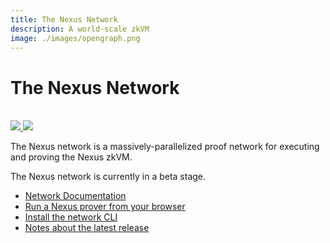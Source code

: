 ```yaml
---
title: The Nexus Network
description: A world-scale zkVM
image: ./images/opengraph.png
---
```




# The Nexus Network

<br />

<div style={{display: "flex"}}>
    <a href="https://twitter.com/NexusLabsHQ" style={{marginRight: 3}}>
        <img src="https://img.shields.io/badge/Twitter-black?logo=x&logoColor=white"/>
    </a>
    <a href="https://nexus.xyz/network" style={{marginRight: 3}}>
        <img src="https://img.shields.io/static/v1?label=Stage&message=Beta&color=2BB4AB"/>
    </a>
</div>

The Nexus network is a massively-parallelized proof network for executing and proving the Nexus zkVM.

<Callout type="info" emoji="ℹ️">
  The Nexus network is currently in a beta stage.
</Callout>

* [Network Documentation](https://nexus.xyz/network#network-faqs)
* [Run a Nexus prover from your browser](https://beta.nexus.xyz/)
* [Install the network CLI](https://github.com/nexus-xyz/network-api/blob/main/clients/cli/README.md)
* [Notes about the latest release](https://github.com/nexus-xyz/network-api/releases/)
